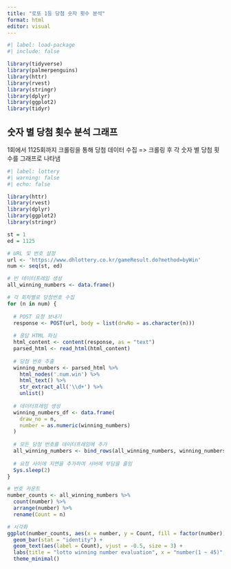 ```yaml
---
title: "로또 1등 당첨 숫자 횟수 분석"
format: html
editor: visual
---
```


```r
#| label: load-package
#| include: false

library(tidyverse)
library(palmerpenguins)
library(httr)
library(rvest)
library(stringr)
library(dplyr)
library(ggplot2)
library(tidyr)
```

## 숫자 별 당첨 횟수 분석 그래프

1회에서 1125회까지 크롤링을 통해 당첨 데이터 수집 =\> 크롤링 후 각 숫자 별 당첨 횟수를 그래프로 나타냄

```r
#| label: lottery
#| warning: false
#| echo: false

library(httr)
library(rvest)
library(dplyr)
library(ggplot2)
library(stringr)

st = 1
ed = 1125

# URL 및 번호 설정
url <- 'https://www.dhlottery.co.kr/gameResult.do?method=byWin'
num <- seq(st, ed)

# 빈 데이터프레임 생성
all_winning_numbers <- data.frame()

# 각 회차별로 당첨번호 수집
for (n in num) {
  
  # POST 요청 보내기
  response <- POST(url, body = list(drwNo = as.character(n)))
  
  # 응답 HTML 파싱
  html_content <- content(response, as = "text")
  parsed_html <- read_html(html_content)
  
  # 당첨 번호 추출
  winning_numbers <- parsed_html %>%
    html_nodes('.num.win') %>%
    html_text() %>%
    str_extract_all('\\d+') %>%
    unlist()
  
  # 데이터프레임 생성
  winning_numbers_df <- data.frame(
    draw_no = n,
    number = as.numeric(winning_numbers)
  )
  
  # 모든 당첨 번호를 데이터프레임에 추가
  all_winning_numbers <- bind_rows(all_winning_numbers, winning_numbers_df)
  
  # 요청 사이에 지연을 추가하여 서버에 부담을 줄임
  Sys.sleep(2)
}

# 번호 카운트
number_counts <- all_winning_numbers %>%
  count(number) %>%
  arrange(number) %>%
  rename(Count = n)

# 시각화
ggplot(number_counts, aes(x = number, y = Count, fill = factor(number))) +
  geom_bar(stat = "identity") +
  geom_text(aes(label = Count), vjust = -0.5, size = 3) +  
  labs(title = "lotto winning number evaluation", x = "number(1 ~ 45)", y = "winning count") +
  theme_minimal()

```
